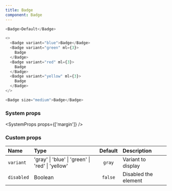 ```yaml
---
title: Badge
component: Badge
---
```


```js live=true
<Badge>Default</Badge>
```

```js live=true
<>
  <Badge variant="blue">Badge</Badge>
  <Badge variant="green" ml={3}>
    Badge
  </Badge>
  <Badge variant="red" ml={3}>
    Badge
  </Badge>
  <Badge variant="yellow" ml={3}>
    Badge
  </Badge>
</>
```

```js live=true
<Badge size="medium">Badge</Badge>
```

### System props

<SystemProps props={['margin']} />

### Custom props

| Name       | Type                                             | Default | Description          |
| :--------- | :----------------------------------------------- | :-----: | :------------------- |
| `variant`  | 'gray' \| 'blue' \| 'green' \| 'red' \| 'yellow' | `gray`  | Variant to display   |
| `disabled` | Boolean                                          | `false` | Disabled the element |
